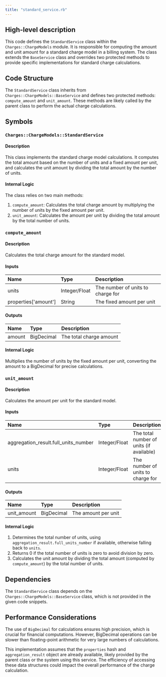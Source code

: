 ```yaml
---
title: "standard_service.rb"
---
```


## High-level description
This code defines the `StandardService` class within the `Charges::ChargeModels` module. It is responsible for computing the amount and unit amount for a standard charge model in a billing system. The class extends the `BaseService` class and overrides two protected methods to provide specific implementations for standard charge calculations.

## Code Structure
The `StandardService` class inherits from `Charges::ChargeModels::BaseService` and defines two protected methods: `compute_amount` and `unit_amount`. These methods are likely called by the parent class to perform the actual charge calculations.

## Symbols

### `Charges::ChargeModels::StandardService`
#### Description
This class implements the standard charge model calculations. It computes the total amount based on the number of units and a fixed amount per unit, and calculates the unit amount by dividing the total amount by the number of units.

#### Internal Logic
The class relies on two main methods:

1. `compute_amount`: Calculates the total charge amount by multiplying the number of units by the fixed amount per unit.
2. `unit_amount`: Calculates the amount per unit by dividing the total amount by the total number of units.

### `compute_amount`
#### Description
Calculates the total charge amount for the standard model.

#### Inputs
| Name | Type | Description |
|:-----|:-----|:------------|
| units | Integer/Float | The number of units to charge for |
| properties['amount'] | String | The fixed amount per unit |

#### Outputs
| Name | Type | Description |
|:-----|:-----|:------------|
| amount | BigDecimal | The total charge amount |

#### Internal Logic
Multiplies the number of units by the fixed amount per unit, converting the amount to a BigDecimal for precise calculations.

### `unit_amount`
#### Description
Calculates the amount per unit for the standard model.

#### Inputs
| Name | Type | Description |
|:-----|:-----|:------------|
| aggregation_result.full_units_number | Integer/Float | The total number of units (if available) |
| units | Integer/Float | The number of units to charge for |

#### Outputs
| Name | Type | Description |
|:-----|:-----|:------------|
| unit_amount | BigDecimal | The amount per unit |

#### Internal Logic
1. Determines the total number of units, using `aggregation_result.full_units_number` if available, otherwise falling back to `units`.
2. Returns 0 if the total number of units is zero to avoid division by zero.
3. Calculates the unit amount by dividing the total amount (computed by `compute_amount`) by the total number of units.

## Dependencies
The `StandardService` class depends on the `Charges::ChargeModels::BaseService` class, which is not provided in the given code snippets.

## Performance Considerations
The use of `BigDecimal` for calculations ensures high precision, which is crucial for financial computations. However, BigDecimal operations can be slower than floating-point arithmetic for very large numbers of calculations.

This implementation assumes that the `properties` hash and `aggregation_result` object are already available, likely provided by the parent class or the system using this service. The efficiency of accessing these data structures could impact the overall performance of the charge calculation.